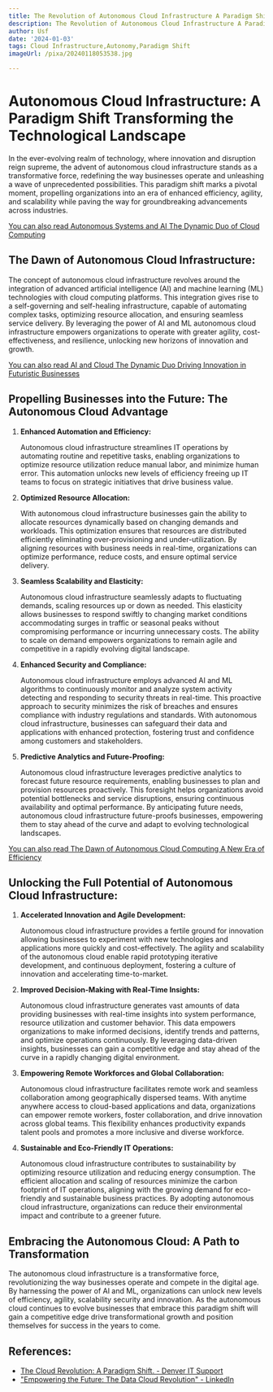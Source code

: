 ```yaml
---
title: The Revolution of Autonomous Cloud Infrastructure A Paradigm Shift
description: The Revolution of Autonomous Cloud Infrastructure A Paradigm Shift
author: Usf
date: '2024-01-03'
tags: Cloud Infrastructure,Autonomy,Paradigm Shift
imageUrl: /pixa/20240118053538.jpg

---
```

# Autonomous Cloud Infrastructure: A Paradigm Shift Transforming the Technological Landscape

In the ever-evolving realm of technology, where innovation and disruption  reign supreme, the advent of  autonomous cloud infrastructure stands as a transformative force, redefining the way businesses operate and unleashing a wave of unprecedented possibilities. This paradigm shift marks a pivotal moment,  propelling organizations  into an era of enhanced efficiency, agility, and scalability while paving the way for groundbreaking advancements across industries.

[You can also read Autonomous Systems and AI The  Dynamic Duo of Cloud Computing](Autonomous%20Systems%20and%20AI%20The%20Dynamic%20Duo%20of%20Cloud%20Computing)


## The Dawn of Autonomous Cloud Infrastructure:

The concept of  autonomous cloud  infrastructure revolves around the integration  of advanced artificial intelligence (AI) and  machine learning  (ML) technologies with cloud computing platforms. This integration gives rise to a self-governing and self-healing infrastructure,  capable of automating complex tasks, optimizing resource allocation, and ensuring seamless service delivery. By leveraging the power of AI and ML autonomous cloud infrastructure empowers organizations to operate with greater agility, cost-effectiveness, and resilience, unlocking new horizons of innovation and growth.

[You can also  read AI and Cloud The Dynamic Duo Driving Innovation in Futuristic Businesses](AI%20and%20Cloud%20The%20Dynamic%20Duo%20Driving%20Innovation%20in%20Futuristic%20Businesses)


## Propelling  Businesses into the Future: The Autonomous Cloud Advantage

1. **Enhanced Automation  and Efficiency:**

   Autonomous cloud infrastructure streamlines IT operations by automating routine and repetitive tasks, enabling organizations to optimize resource utilization reduce manual labor, and minimize human error. This automation unlocks new levels of efficiency freeing up IT teams to focus on strategic initiatives that drive business value.

2.  **Optimized Resource Allocation:**

    With autonomous  cloud infrastructure businesses gain the ability to allocate resources dynamically based on changing demands and workloads. This  optimization ensures that  resources are distributed efficiently eliminating over-provisioning and  under-utilization. By aligning resources with business needs in real-time, organizations can optimize performance, reduce costs, and ensure optimal service delivery.

3. **Seamless Scalability and Elasticity:**

   Autonomous cloud infrastructure seamlessly adapts  to fluctuating demands, scaling resources  up or  down as  needed. This elasticity allows businesses to respond swiftly to changing market conditions  accommodating surges in traffic or seasonal peaks without compromising performance or incurring unnecessary costs. The ability to scale on demand empowers organizations  to remain agile and competitive in a rapidly  evolving digital landscape.

4. **Enhanced Security and Compliance:**

    Autonomous  cloud  infrastructure employs advanced  AI and  ML algorithms to continuously  monitor and analyze system activity  detecting and responding to security  threats in real-time. This proactive approach to security minimizes the risk of breaches and ensures  compliance with industry regulations and standards. With autonomous cloud infrastructure, businesses can safeguard their  data and  applications with enhanced protection, fostering trust and confidence among customers  and stakeholders.

5.  **Predictive Analytics and  Future-Proofing:**

    Autonomous cloud infrastructure leverages predictive analytics to forecast future resource requirements, enabling businesses to plan and provision resources proactively.  This foresight helps organizations  avoid  potential bottlenecks  and service disruptions, ensuring continuous availability  and optimal performance.  By anticipating future needs, autonomous cloud infrastructure future-proofs businesses, empowering them to stay ahead of the  curve and adapt to evolving technological landscapes.

[You can also read The Dawn of Autonomous Cloud Computing A New Era of  Efficiency](The%20Dawn%20of%20Autonomous%20Cloud%20Computing%20A%20New%20Era%20of%20Efficiency)


## Unlocking the Full Potential of Autonomous Cloud Infrastructure:

1. **Accelerated Innovation and  Agile  Development:**

    Autonomous cloud infrastructure provides a fertile ground  for innovation allowing businesses to experiment with new technologies and applications more  quickly and cost-effectively. The agility and scalability of the autonomous cloud enable rapid prototyping iterative development, and continuous deployment, fostering  a culture of innovation and accelerating time-to-market.

2. **Improved Decision-Making with Real-Time Insights:**

   Autonomous cloud infrastructure generates vast amounts of data providing businesses with real-time insights into  system performance, resource utilization and customer behavior. This data empowers organizations to make informed decisions, identify  trends  and patterns, and optimize operations continuously.  By leveraging data-driven insights, businesses can gain a competitive edge and stay ahead of the curve in a  rapidly changing  digital environment.

3. **Empowering Remote Workforces and Global Collaboration:**

   Autonomous  cloud infrastructure facilitates remote work  and seamless collaboration among geographically dispersed teams. With anytime anywhere access  to cloud-based applications and data, organizations can empower remote workers, foster collaboration, and drive innovation across global  teams. This flexibility enhances productivity expands talent pools  and promotes a more inclusive and diverse workforce.

4. **Sustainable and  Eco-Friendly IT Operations:**

   Autonomous cloud infrastructure contributes to sustainability by optimizing resource  utilization  and reducing energy consumption. The efficient allocation and scaling of resources minimize the carbon footprint of  IT operations, aligning with the growing demand for eco-friendly and sustainable business practices. By adopting autonomous cloud infrastructure, organizations can reduce their environmental impact  and contribute to a greener future.

## Embracing the Autonomous  Cloud: A Path to Transformation

The autonomous cloud infrastructure is a transformative  force, revolutionizing the way businesses operate and compete  in the  digital age. By harnessing the power of AI  and ML, organizations  can unlock new levels  of efficiency, agility, scalability security and  innovation. As the autonomous cloud continues to evolve businesses that embrace this paradigm shift will gain a competitive  edge drive transformational growth and position themselves for  success in the years  to come.

## References:
- [The Cloud Revolution: A Paradigm Shift. - Denver IT Support](https://www.nssit.com/the-cloud-revolution-a-paradigm-shift/)
- ["Empowering the Future: The Data Cloud Revolution" - LinkedIn](https://www.linkedin.com/pulse/empowering-future-data-cloud-revolution-david-brattain-9ahhe?trk=article-ssr-frontend-pulse_more-articles_related-content-card)
